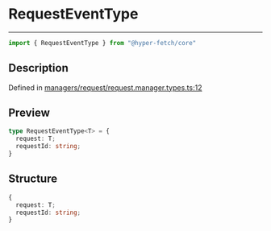 

# RequestEventType

<div class="api-docs__separator" data-reactroot="">

---

</div><div class="api-docs__import" data-reactroot="">

```ts
import { RequestEventType } from "@hyper-fetch/core"
```

</div><div class="api-docs__section">

## Description

</div><div class="api-docs__description"><span class="api-docs__do-not-parse">



</span></div><p class="api-docs__definition">

Defined in [managers/request/request.manager.types.ts:12](https://github.com/BetterTyped/hyper-fetch/blob/cc329b91/packages/core/src/managers/request/request.manager.types.ts#L12)

</p><div class="api-docs__section">

## Preview

</div><div class="api-docs__preview type">

```ts
type RequestEventType<T> = {
  request: T; 
  requestId: string; 
}
```

</div><div class="api-docs__section">

## Structure

</div><div class="api-docs__returns">

```ts
{
  request: T;
  requestId: string;
}
```

</div>